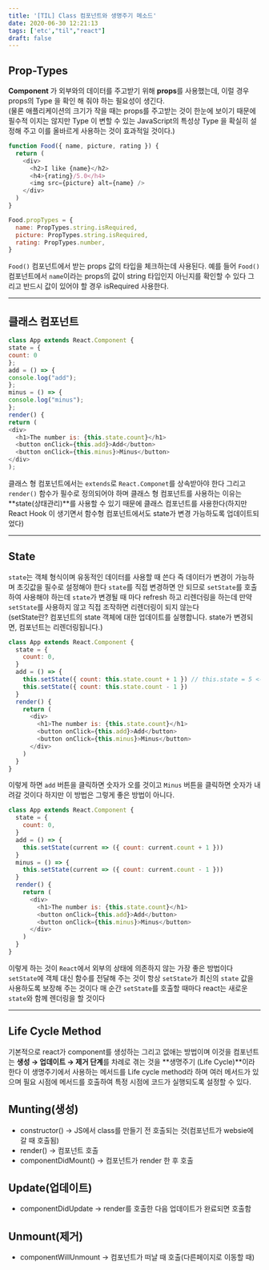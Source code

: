 ```yaml
---
title: '[TIL] Class 컴포넌트와 생명주기 메소드'
date: 2020-06-30 12:21:13
tags: ['etc',"til","react"]
draft: false
---
```


## Prop-Types

**Component** 가 외부와의 데이터를 주고받기 위해 **props**를 사용했는데, 이럴 경우 props의 Type 을 확인 해 줘야 하는 필요성이 생긴다.<br/><span>(물론 애플리케이션의 크기가 작을 때는 props를 주고받는 것이 한눈에 보이기 때문에 필수적 이지는 않지만 Type 이 변할 수 있는 JavaScript의 특성상 Type 을 확실히 설정해 주고 이를 올바르게 사용하는
것이 효과적일 것이다.)</span>

```javascript
function Food({ name, picture, rating }) {
  return (
    <div>
      <h2>I like {name}</h2>
      <h4>{rating}/5.0</h4>
      <img src={picture} alt={name} />
    </div>
  )
}

Food.propTypes = {
  name: PropTypes.string.isRequired,
  picture: PropTypes.string.isRequired,
  rating: PropTypes.number,
}
```

`Food()` 컴포넌트에서 받는 props 값의 타입을 체크하는데 사용된다. 예를 들어 `Food()` 컴포넌트에서 `name`이라는 props의 값이 string 타입인지 아닌지를 확인할 수 있다 그리고 반드시 값이 있어야 할
경우 isRequired 사용한다.

---

## 클래스 컴포넌트

```javascript
class App extends React.Component {
state = {
count: 0
};
add = () => {
console.log("add");
};
minus = () => {
console.log("minus");
};
render() {
return (
<div>
  <h1>The number is: {this.state.count}</h1>
  <button onClick={this.add}>Add</button>
  <button onClick={this.minus}>Minus</button>
</div>
);
```

클래스 형 컴포넌트에서는 `extends`로 `React.Componet`를 상속받아야 한다 그리고 `render()` 함수가 필수로 정의되어야 하며 클래스 형 컴포넌트를 사용하는 이유는 **state(상태관리)**를 사용할 수 있기 때문에 클래스 컴포넌트를 사용한다(하지만 React Hook 이 생기면서 함수형 컴포넌트에서도 state가 변경 가능하도록 업데이트되었다)

---

## State

`state`는 객체 형식이며 유동적인 데이터를 사용할 때 쓴다 즉 데이터가 변경이 가능하며 초깃값을 필수로 설정해야 한다 `state`를 직접 변경하면 안 되므로 `setState`를 호출하여 사용해야 하는데 `state`가 변경될 때 마다 refresh 하고 리렌더링을 하는데 만약 `setState`를 사용하지 않고 직접 조작하면 리렌더링이 되지 않는다<br/><span>(setState란? 컴포넌트의 state 객체에 대한 업데이트를 실행합니다. state가 변경되면, 컴포넌트는 리렌더링됩니다.)</span>

```javascript
class App extends React.Component {
  state = {
    count: 0,
  }
  add = () => {
    this.setState({ count: this.state.count + 1 }) // this.state = 5 <- 이런식을 직접 조작 x }; minus=()=> {
    this.setState({ count: this.state.count - 1 })
  }
  render() {
    return (
      <div>
        <h1>The number is: {this.state.count}</h1>
        <button onClick={this.add}>Add</button>
        <button onClick={this.minus}>Minus</button>
      </div>
    )
  }
}
```

이렇게 하면 `add` 버튼을 클릭하면 숫자가 오를 것이고 `Minus` 버튼을 클릭하면 숫자가 내려갈 것이다 하지만 이 방법은 그렇게 좋은 방법이 아니다.

```javascript
class App extends React.Component {
  state = {
    count: 0,
  }
  add = () => {
    this.setState(current => ({ count: current.count + 1 }))
  }
  minus = () => {
    this.setState(current => ({ count: current.count - 1 }))
  }
  render() {
    return (
      <div>
        <h1>The number is: {this.state.count}</h1>
        <button onClick={this.add}>Add</button>
        <button onClick={this.minus}>Minus</button>
      </div>
    )
  }
}
```

이렇게 하는 것이 `React`에서 외부의 상태에 의존하지 않는 가장 좋은 방법이다 `setState`에 객체 대신 함수를 전달해 주는 것이 항상 `setState`가 최신의 `state` 값을 사용하도록 보장해 주는 것이다 매 순간 `setState`를 호출할 때마다 react는 새로운 `state`와 함께 렌더링을 할 것이다

---

## Life Cycle Method

기본적으로 react가 component를 생성하는 그리고 없애는 방법이며 이것을 컴포넌트는 **생성 → 업데이트 → 제거 단계**를 차례로 겪는 것을 **생명주기 (Life Cycle)**이라 한다 이 생명주기에서 사용하는
메서드를 Life cycle method라 하며 여러 메서드가 있으며 필요 시점에 메서드를 호출하여 특정 시점에 코드가 실행되도록 설정할 수 있다.

## Munting(생성)

- <span >constructor()</span> → JS에서 class를 만들기 전 호출되는 것(컴포넌트가 websie에 갈 때 호출됨)<br/>
- <span >render()</span> → 컴포넌트 호출<br/>
- <span >componentDidMount()</span> → 컴포넌트가 render 한 후 호출<br/>

## Update(업데이트)

- <span >componentDidUpdate</span> → render를 호출한 다음 업데이트가 완료되면 호출함

## Unmount(제거)

- <span >componentWillUnmount</span> → 컴포넌트가 떠날 때 호출(다른페이지로 이동할 때)
